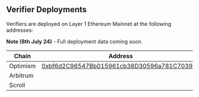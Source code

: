 ## Verifier Deployments

Verifiers are deployed on Layer 1 Ethereum Mainnet at the following addresses:

**Note (8th July 24)** - Full deployment data coming soon.

| Chain | Address |
|-------|-------|
| Optimism | [0xbf6d2C96547Bb015961cb38D30596a781C7039e1](https://etherscan.io/address/0xbf6d2C96547Bb015961cb38D30596a781C7039e1#code) |
| Arbitrum |  |
| Scroll |  |

